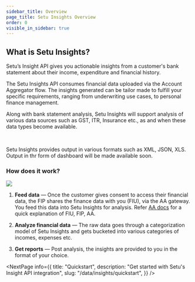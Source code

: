 ```yaml
---
sidebar_title: Overview
page_title: Setu Insights Overview
order: 0
visible_in_sidebar: true
---
```


## What is Setu Insights?

Setu’s Insight API gives you actionable insights from a customer's bank statement about their income, expenditure and financial history.

The Setu Insights API consumes financial data uploaded via the Account Aggregator flow. The insights generated can be tailor made to fulfill your specific requirements, ranging from underwriting use cases, to personal finance management.


<Callout type="tip">Along with bank statement analysis, Setu Insights will support analysis of various data sources such as GST, ITR, Insurance etc., as and when these data types become available. 
</Callout>

<br />

<Callout type="highlight">Setu Insights provides output in various formats such as  XML, JSON, XLS. Output in thr form of dashboard will be made available soon.
</Callout>

### How does it work?

![](https://storage.googleapis.com/strapi-assets/latest/setu-bsa-how-it-works-3/setu-bsa-how-it-works-3.png)

1.   **Feed data** — Once the customer gives consent to access their financial data, the FIP shares the finance data with you (FIU), via the AA gateway. You feed this data into Setu Insights for analysis. Refer <a href="/data/account-aggregator/quickstart#quickstart-guide">AA docs</a> for a quick explanation of FIU, FIP, AA.

2.   **Analyze financial data** — The raw data goes through a categorization model of Setu Insights and gets bucketed into various categories of incomes, expenses etc.

3.   **Get reports** — Post analysis, the insights are provided to you in the format of your choice.

<NextPage
    info={{
        title: "Quickstart",
        description:
            "Get started with Setu's Insight API integration",
        slug: "/data/insights/quickstart",
    }}
/>
